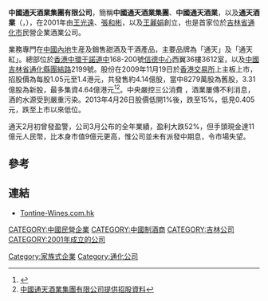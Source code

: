 '''中國通天酒業集團有限公司'''，簡稱'''中國通天酒業集團'''、'''中國通天酒業'''，以及'''通天酒業'''（'''{{lang-en|China Tontine Wines Group Limited}}'''，{{hkex|0389}}），在2001年由[[王光遠|王光遠]]、[[張和彬|張和彬]]，以及[[王麗娟|王麗娟]]創立，也是首家位於[[吉林省|吉林省]][[通化市|通化市]]民營企業酒業公司。

業務專門在[[中國內地|中國內地]]生産及銷售甜酒及干酒產品，主要品牌為「通天」及「通天紅」。總部位於[[香港|香港]][[中環|中環]][[干諾道中|干諾道中]]168-200號[[信德中心|信德中心]]西翼36樓3612室，以及[[中國|中國]][[吉林省|吉林省]][[通化縣|通化縣]][[團結路|團結路]]2199號。股份在2009年11月19日於[[香港交易所|香港交易所]]上主板上市，招股價為每股1.05元至1.4港元，共發售約4.14億股，當中8279萬股為舊股，3.31億股為新股，最多集資4.64億港元<ref>{{Cite web |url=http://www.mpfinance.com/htm/Finance/20091105/ab/ab_ebd1.htm |title=通天酒業今招股 明報 2009年11月5日 |access-date=2012年3月9日 |archive-date=2016年3月4日 |archive-url=https://web.archive.org/web/20160304193830/http://www.mpfinance.com/htm/Finance/20091105/ab/ab_ebd1.htm |dead-url=no }}</ref><ref>[http://www.tontine-wines.com.hk/attachment/200911050900192_tc.pdf 中國通天酒業集團有限公司提供招股資料]</ref>。中央嚴控三公消費 ，酒業屢傳不利消息，酒的水源受到嚴重污染。2013年4月26日股價低開1%後，跌至15%，低見0.405元，跌至上市以來低位。

通天2月初曾發盈警，公司3月公布的全年業績，盈利大跌52%，但手頭現金達11億元人民幣，比本身市值9億元更高，惟公司並未有派發中期息，令市場失望。

==參考==
{{reflist}}

==連結==
*[http://www.tontine-wines.com.hk Tontine-Wines.com.hk] {{Wayback|url=http://www.tontine-wines.com.hk/ |date=20210117082127 }}

[[CATEGORY:中國民營企業|CATEGORY:中國民營企業]]
[[CATEGORY:中國制酒商|CATEGORY:中國制酒商]]
[[CATEGORY:吉林公司|CATEGORY:吉林公司]]
[[CATEGORY:2001年成立的公司|CATEGORY:2001年成立的公司]]
[[Category:家族式企業|Category:家族式企業]]
[[Category:通化公司|Category:通化公司]]